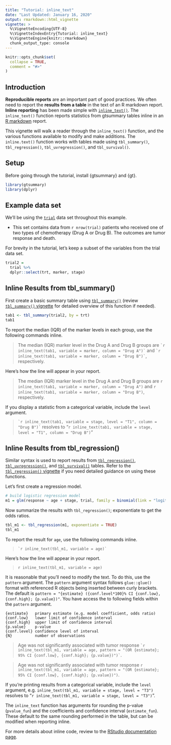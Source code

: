 ---
title: "Tutorial: inline_text"
date: "Last Updated: January 16, 2020"
output: rmarkdown::html_vignette
vignette: >
  %\VignetteEncoding{UTF-8}
  %\VignetteIndexEntry{Tutorial: inline_text}
  %\VignetteEngine{knitr::rmarkdown}
  chunk_output_type: console
---

```{r, include = FALSE}
knitr::opts_chunk$set(
  collapse = TRUE,
  comment = "#>"
)
```

## Introduction

**Reproducible reports** are an important part of good practices.  We often need to report the **results from a table** in the text of an R markdown report.  **Inline reporting** has been made simple with [`inline_text()`](http://www.danieldsjoberg.com/gtsummary/reference/inline_text.tbl_summary.html). The `inline_text()` function reports statistics from gtsummary tables inline in an [R markdown](https://rmarkdown.rstudio.com/lesson-1.html) report.

This vignette will walk a reader through the `inline_text()` function, and the various functions available to modify and make additions. The `inline.text()` function works with tables made using `tbl_summary()`, `tbl_regression()`, `tbl_uvregression()`, and `tbl_survival()`. 

## Setup

Before going through the tutorial, install {gtsummary} and {gt}.

```{r}
library(gtsummary)
library(dplyr)
```

## Example data set

We'll be using the [`trial`](http://www.danieldsjoberg.com/gtsummary/reference/trial.html) data set throughout this example.

* This set contains data from `r nrow(trial)` patients who received one of two types of chemotherapy (Drug A or Drug B).
The outcomes are tumor response and death.

For brevity in the tutorial, let's keep a subset of the variables from the trial data set.

```{r}
trial2 =
  trial %>%
  dplyr::select(trt, marker, stage)
```


## Inline Results from tbl_summary() {#inline_text_tbl_summary}

First create a basic summary table using [`tbl_summary()`](http://www.danieldsjoberg.com/gtsummary/reference/tbl_summary.html) (review [`tbl_summary()` vignette](http://www.danieldsjoberg.com/gtsummary/articles/tbl_summary.html) for detailed overview of this function if needed).

```{r}
tab1 <- tbl_summary(trial2, by = trt)
tab1
```

To report the median (IQR) of the marker levels in each group, use the following commands inline.

> The median (IQR) marker level in the Drug A and Drug B groups are `` `r
inline_text(tab1, variable = marker, column = "Drug A")` `` and `` `r
inline_text(tab1, variable = marker, column = "Drug B")` ``, respectively.

Here's how the line will appear in your report.

> The median (IQR) marker level in the Drug A and Drug B groups are `r inline_text(tab1, variable = marker, column = "Drug A")` and `r inline_text(tab1, variable = marker, column = "Drug B")`, respectively.

If you display a statistic from a categorical variable, include the `level` argument.


> `` `r
inline_text(tab1, variable = stage, level = "T1", column = "Drug B")` `` resolves to "`r inline_text(tab1, variable = stage, level = "T1", column = "Drug B")`"




## Inline Results from tbl_regression() {#inline_text_tbl_regression}

Similar syntax is used to report results from [`tbl_regression()`](http://www.danieldsjoberg.com/gtsummary/reference/tbl_regression.html), [`tbl_uvregression()`](http://www.danieldsjoberg.com/gtsummary/reference/tbl_uvregression.html), and [`tbl_survival()`](http://www.danieldsjoberg.com/gtsummary/reference/tbl_survival.survfit.html) tables. Refer to the [`tbl_regression()` vignette](http://www.danieldsjoberg.com/gtsummary/articles/tbl_regression.html) if you need detailed guidance on using these functions. 

Let's first create a regression model.

```{r}
# build logistic regression model
m1 = glm(response ~ age + stage, trial, family = binomial(link = "logit"))

```

Now summarize the results with `tbl_regression()`; exponentiate to get the odds ratios.
```{r}
tbl_m1 <- tbl_regression(m1, exponentiate = TRUE)
tbl_m1
```

To report the result for `age`, use the following commands inline.

> `` `r
inline_text(tbl_m1, variable = age)` `` 

Here's how the line will appear in your report.

> `r inline_text(tbl_m1, variable = age)`

It is reasonable that you'll need to modify the text.  To do this, use the `pattern` argument.  The `pattern` argument syntax follows `glue::glue()` format with referenced R objects being inserted between curly brackets.  The default is `pattern = "{estimate} ({conf.level*100}% CI {conf.low}, {conf.high}; {p.value})"`.  You have access the to following fields within the `pattern` argument.

    {estimate}   primary estimate (e.g. model coefficient, odds ratio)
    {conf.low}   lower limit of confidence interval
    {conf.high}  upper limit of confidence interval
    {p.value}    p-value
    {conf.level} confidence level of interval
    {N}          number of observations

> Age was not significantly associated with tumor response `` `r
inline_text(tbl_m1, variable = age, pattern = "(OR {estimate}; 95% CI {conf.low}, {conf.high}; {p.value})")` ``.

> Age was not significantly associated with tumor response `r inline_text(tbl_m1, variable = age, pattern = "(OR {estimate}; 95% CI {conf.low}, {conf.high}; {p.value})")`.

If you're printing results from a categorical variable, include the `level` argument, e.g. `inline_text(tbl_m1, variable = stage, level = "T3")` resolves to "`r inline_text(tbl_m1, variable = stage, level = "T3")`".  

The `inline_text` function has arguments for rounding the p-value (`pvalue_fun`) and the coefficients and confidence interval (`estimate_fun`).  These default to the same rounding performed in the table, but can be modified when reporting inline.


For more details about inline code, review to the  [RStudio documentation page](https://rmarkdown.rstudio.com/lesson-4.html).
